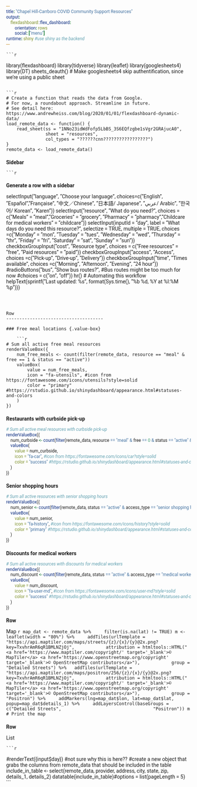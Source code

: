 ```yaml
---
title: "Chapel Hill-Carrboro COVID Community Support Resources"
output:
    flexdashboard::flex_dashboard:
        orientation: rows
        social: ["menu"]
runtime: shiny #use shiny as the backend
---
```

    ```r
library(flexdashboard)
library(tidyverse)
library(leaflet)
library(googlesheets4)
library(DT)
sheets_deauth() # Make googlesheets4 skip authentification, since we're using a public sheet
```

```r
# Create a function that reads the data from Google.
# For now, a roundabout approach. Streamline in future.
# See detail here: https://www.andrewheiss.com/blog/2020/01/01/flexdashboard-dynamic-data/
load_remote_data <- function() {
    read_sheet(ss = "1NNo23idWdFofp5LbBS_3S6EQfzgbe1sVgr2GRAjucA0", 
               sheet = "resources",
               col_types = "??????cnn?????????????????")
}
remote_data <- load_remote_data()
```

[comment]: <> (Adding the below so site font can be customized)

<link href="https://fonts.googleapis.com/css?family=Roboto&display=swap" rel="stylesheet">
<style>* {font-size: 100%; font-family: Roboto, sans-serif;}</style>

Sidebar {.sidebar}
-------------------------------------
    
    ```r
# Generate a row with a sidebar
selectInput("language", "Choose your language", 
            choices=c("English", "Español","Française", "中文／Chinese", "日本語/ Japanese", "عربي/ Arabic",  "한국어/ Korean", "Karen"))
selectInput("resource", "What do you need?", 
            choices = c("Meals" = "meal","Groceries" = "grocery", 
                        "Pharmacy" = "pharmacy","Childcare for medical workers" = "childcare"))
selectInput(inputId = "day", label =  "What days do you need this resource?",
            selectize = TRUE, multiple = TRUE,
            choices =c("Monday" = "mon", "Tuesday" = "tues", "Wednesday" = "wed",
                       "Thursday" = "thr", "Friday" = "fri",
                       "Saturday" = "sat",  "Sunday" = "sun"))
checkboxGroupInput("cost", "Resource type", 
                   choices = c("Free resources" = "free", "Paid resources" = "paid"))
checkboxGroupInput("access", "Access", 
                   choices =c("Pick-up", "Drive-up", "Delivery"))
checkboxGroupInput("time", "Times available", 
                   choices =c("Morning", "Afternoon", "Evening", "24 hour"))
#radioButtons("bus", "Show bus routes?", #Bus routes might be too much for now
#choices = c("on", "off"))
hr()
# Automating this workflow
helpText(sprintf("Last updated: %s", format(Sys.time(), "%b %d, %Y at %I:%M %p")))
```



Row
-------------------------------------
    
### Free meal locations {.value-box}
    
    ```r
# Sum all active free meal resources 
renderValueBox({
    num_free_meals <- count(filter(remote_data, resource == "meal" & free == 1 & status == "active"))
    valueBox(
        value = num_free_meals,
        icon = "fa-utensils", #icon from https://fontawesome.com/icons/utensils?style=solid
        color = "primary" #https://rstudio.github.io/shinydashboard/appearance.html#statuses-and-colors
    )
})
```


### Restaurants with curbside pick-up {.value-box}

```r
# Sum all active meal resources with curbside pick-up
renderValueBox({
    num_curbside <- count(filter(remote_data, resource == "meal" & free == 0 & status == "active" & access_type == "drive-up"))
    valueBox(
        value = num_curbside,
        icon = "fa-car", #icon from https://fontawesome.com/icons/car?style=solid
        color = "success" #https://rstudio.github.io/shinydashboard/appearance.html#statuses-and-colors
    )
})
```

### Senior shopping hours {.value-box}

```r
# Sum all active resources with senior shopping hours
renderValueBox({
    num_senior <- count(filter(remote_data, status == "active" & access_type == "senior shopping hours"))
    valueBox(
        value = num_senior,
        icon = "fa-history", #icon from https://fontawesome.com/icons/history?style=solid
        color = "primary" #https://rstudio.github.io/shinydashboard/appearance.html#statuses-and-colors
    )
})
```


### Discounts for medical workers {.value-box}

```r
# Sum all active resources with discounts for medical workers
renderValueBox({
    num_discount <- count(filter(remote_data, status == "active" & access_type == "medical worker discount"))
    valueBox(
        value = num_discount,
        icon = "fa-user-md", #icon from https://fontawesome.com/icons/user-md?style=solid
        color = "success" #https://rstudio.github.io/shinydashboard/appearance.html#statuses-and-colors
    )
})
```

Row
-------------------------------------
    
Map
    ```r
map_dat <- remote_data %>%
    filter(is.na(lat) != TRUE)
m <- leaflet(width = "80%") %>%
    addTiles(urlTemplate = "https://api.maptiler.com/maps/streets/{z}/{x}/{y}@2x.png?key=TxvhrAmR6qR1BMLNZjOj",
           attribution = htmltools::HTML("<a href='https://www.maptiler.com/copyright/' target='_blank'>© MapTiler</a> <a href='https://www.openstreetmap.org/copyright' target='_blank'>© OpenStreetMap contributors</a>"),
           group = "Detailed Streets") %>%
  addTiles(urlTemplate = "https://api.maptiler.com/maps/positron/256/{z}/{x}/{y}@2x.png?key=TxvhrAmR6qR1BMLNZjOj",
           attribution = htmltools::HTML("<a href='https://www.maptiler.com/copyright/' target='_blank'>© MapTiler</a> <a href='https://www.openstreetmap.org/copyright' target='_blank'>© OpenStreetMap contributors</a>"),
           group = "Positron") %>%
    addMarkers(lng=map_dat$lon, lat=map_dat$lat, popup=map_dat$details_1) %>%
    addLayersControl(baseGroups = c("Detailed Streets",
                                  "Positron"))
m  # Print the map
``` 

Row
-------------------------------------
    
List
    
    ```r
#renderText({input$day}) #not sure why this is here??
#create a new object that grabs the columns from remote_data that should be included in the table 
include_in_table <- select(remote_data, provider, address, city, state, zip, details_1, details_2)
datatable(include_in_table)#options = list(pageLength = 5)
```
